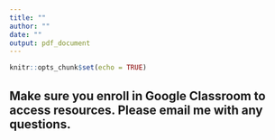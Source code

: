 ```yaml
---
title: ""
author: ""
date: ""
output: pdf_document
---
```


```r
knitr::opts_chunk$set(echo = TRUE)
```


## Make sure you enroll in Google Classroom to access resources. Please email me with any questions.
